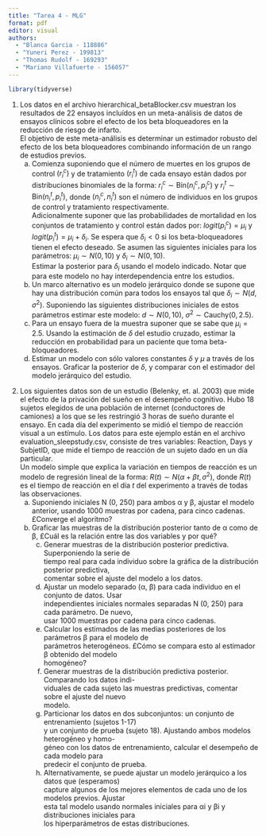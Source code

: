```yaml
---
title: "Tarea 4 - MLG"
format: pdf
editor: visual
authors: 
  - "Blanca Garcia - 118886"
  - "Yuneri Perez - 199813"
  - "Thomas Rudolf - 169293"
  - "Mariano Villafuerte - 156057"
---
```


```r
library(tidyverse)
```

1.  Los datos en el archivo hierarchical_betaBlocker.csv muestran los resultados de 22 ensayos incluídos en un meta-análisis de datos de ensayos clínicos sobre el efecto de los beta bloqueadores en la reducción de riesgo de infarto.\
    El objetivo de este meta-análisis es determinar un estimador robusto del efecto de los beta bloqueadores combinando información de un rango de estudios previos.
    a.  Comienza suponiendo que el número de muertes en los grupos de control $(r_i^c)$ y de tratamiento $(r_i^t)$ de cada ensayo están dados por distribuciones binomiales de la forma: $r_i^c \sim \textrm{Bin}(n_i^c , p_i^c)$ y $r_i^t \sim \textrm{Bin}(n_i^t , p_i^t)$, donde $(n_i^c, n_i^t)$ son el número de individuos en los grupos de control y tratamiento respectivamente.\
        Adicionalmente suponer que las probabilidades de mortalidad en los conjuntos de tratamiento y control están dados por: $logit(p^c_i) = \mu_i$ y $logit(p_i^t) = \mu_i +\delta_i$. Se espera que $\delta_i<0$ si los beta-bloqueadores tienen el efecto deseado. Se asumen las siguientes iniciales para los parámetros: $\mu_i \sim N(0,10)$ y $\delta_i \sim N(0,10)$.\
        Estimar la posterior para $\delta_i$ usando el modelo indicado. Notar que para este modelo no hay interdependencia entre los estudios.
    b.  Un marco alternativo es un modelo jerárquico donde se supone que hay una distribución común para todos los ensayos tal que $\delta_i \sim N(d, \sigma^2)$. Suponiendo las siguientes distribuciones iniciales de estos parámetros estimar este modelo: $d \sim N(0,10)$, $\sigma^2 \sim \textrm{Cauchy}(0, 2.5)$.
    c.  Para un ensayo fuera de la muestra suponer que se sabe que $\mu_i=2.5$. Usando la estimación de $\delta$ del estudio cruzado, estimar la reducción en probabilidad para un paciente que toma beta-bloqueadores.
    d.  Estimar un modelo con sólo valores constantes $\delta$ y $\mu$ a través de los ensayos. Graficar la posterior de $\delta$, y comparar con el estimador del modelo jerárquico del estudio.

\newpage

2.  Los siguientes datos son de un estudio (Belenky, et. al. 2003) que mide el efecto de la privación del sueño en el desempeño cognitivo. Hubo 18 sujetos elegidos de una población de internet (conductores de camiones) a los que se les restringió 3 horas de sueño durante el ensayo. En cada día del experimento se midió el tiempo de reacción visual a un estímulo. Los datos para este ejemplo están en el archivo evaluation_sleepstudy.csv, consiste de tres variables: Reaction, Days y SubjetID, que mide el tiempo de reacción de un sujeto dado en un día particular.\
    Un modelo simple que explica la variación en tiempos de reacción es un modelo de regresión lineal de la forma: $R(t) \sim N(\alpha+\beta t, \sigma^2)$, donde $R(t)$ es el tiempo de reacción en el día $t$ del experimento a través de todas las observaciones.
    a.  Suponiendo iniciales N (0, 250) para ambos α y β, ajustar el modelo anterior, usando 1000 muestras por cadena, para cinco cadenas. £Converge el algoritmo?
    b.  Graficar las muestras de la distribución posterior tanto de α como de β, £Cuál es la relación entre las dos variables y por qué?\
        c. Generar muestras de la distribución posterior predictiva. Superponiendo la serie de\
        tiempo real para cada individuo sobre la gráfica de la distribución posterior predictiva,\
        comentar sobre el ajuste del modelo a los datos.\
        d. Ajustar un modelo separado (α, β) para cada individuo en el conjunto de datos. Usar\
        independientes iniciales normales separadas N (0, 250) para cada parámetro. De nuevo,\
        usar 1000 muestras por cadena para cinco cadenas.\
        e. Calcular los estimados de las medias posteriores de los parámetros β para el modelo de\
        parámetros heterogéneos. £Cómo se compara esto al estimador β obtenido del modelo\
        homogéneo?\
        f. Generar muestras de la distribución predictiva posterior. Comparando los datos indi-\
        viduales de cada sujeto las muestras predictivas, comentar sobre el ajuste del nuevo\
        modelo.\
        g. Particionar los datos en dos subconjuntos: un conjunto de entrenamiento (sujetos 1-17)\
        y un conjunto de prueba (sujeto 18). Ajustando ambos modelos heterogéneo y homo-\
        géneo con los datos de entrenamiento, calcular el desempeño de cada modelo para\
        predecir el conjunto de prueba.\
        h. Alternativamente, se puede ajustar un modelo jerárquico a los datos que (esperamos)\
        capture algunos de los mejores elementos de cada uno de los modelos previos. Ajustar\
        esta tal modelo usando normales iniciales para αi y βi y distribuciones iniciales para\
        los hiperparámetros de estas distribuciones.
